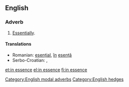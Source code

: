 ==English==

===Adverb===
{{en-adv|head=[[in]] [[essence]]|-}}

# [[essentially|Essentially]].

====Translations====
{{trans-top|essentially}}
{{trans-mid}}
* Romanian: [[esențial]], [[în]] [[esență]]
* Serbo-Croatian: {{t-|sh|u biti}}, {{t-|sh|u suštini}}
{{trans-bottom}}

[[Category:English modal adverbs]]
[[Category:English hedges]]

[[et:in essence]]
[[el:in essence]]
[[fi:in essence]]